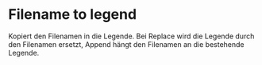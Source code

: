 # Filename to legend

Kopiert den Filenamen in die Legende. Bei Replace wird die Legende durch den Filenamen ersetzt, Append hängt den Filenamen an die bestehende Legende.
